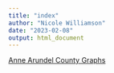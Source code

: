 ```yaml
---
title: "index"
author: "Nicole Williamson"
date: "2023-02-08"
output: html_document
---
```


[Anne Arundel County Graphs](Rmd/AnneArundel.html)
